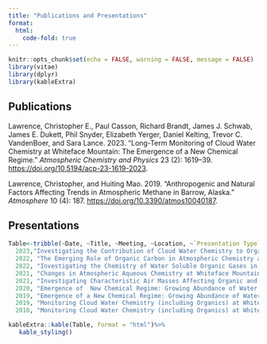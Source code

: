 ```yaml
---
title: "Publications and Presentations"
format:
  html:
    code-fold: true
---
```


```r
knitr::opts_chunk$set(echo = FALSE, warning = FALSE, message = FALSE)
library(vitae)
library(dplyr)
library(kableExtra)

```

## Publications

Lawrence, Christopher E., Paul Casson, Richard Brandt, James J. Schwab, James E. Dukett, Phil Snyder, Elizabeth Yerger, Daniel Kelting, Trevor C. VandenBoer, and Sara Lance. 2023. "Long-Term Monitoring of Cloud Water Chemistry at Whiteface Mountain: The Emergence of a New Chemical Regime." *Atmospheric Chemistry and Physics* 23 (2): 1619--39. <https://doi.org/10.5194/acp-23-1619-2023>.

Lawrence, Christopher, and Huiting Mao. 2019. "Anthropogenic and Natural Factors Affecting Trends in Atmospheric Methane in Barrow, Alaska." *Atmosphere* 10 (4): 187. <https://doi.org/10.3390/atmos10040187>.

## Presentations

```r
Table<-tribble(~Date, ~Title, ~Meeting, ~Location, ~`Presentation Type`,
  2023,"Investigating the Contribution of Cloud Water Chemistry to Organic Acids at Whiteface Mountain", "American Meteorological Society's Annual Meeting", "Denver, CO", "Oral Presentation",
  2022, "The Emerging Role of Organic Carbon in Atmospheric Chemistry at Whiteface Mountain", "National Atmospheric Depositions Program's Annual Meeting", "Knoxville, TN", "Oral Presentation",
  2022, "Investigating the Chemistry of Water Soluble Organic Gases in Upstate New York Using WRF-Chem and Chemical Box Modeling",  "American Meteorological Society's Annual Meeting", "Virtual", "Oral Presentation",
  2021, "Changes in Atmospheric Aqueous Chemistry at Whiteface Mountain:  Shifting focus from Acid rain", "National Atmospheric Deposition Program", "Virtual", "Oral Presentation",
  2021, "Investigating Characteristic Air Masses Affecting Organic and Inorganic Cloud Water Composition at Whiteface Mountain Using HYSPLIT and Cluster Analysis", "American Meteorological Society's Annual Meeting", "Virtual", "Oral Presentation",
  2020, "Emergence of  New Chemical Regime: Growing Abundance of Water Soluble Organic Carbon Associated with a Growing Ion Imbalance", "American Meteorological Society's Annual Meeting", "Boston, MA", "Oral Presenation",
  2019, "Emergence of a New Chemical Regime: Growing Abundance of Water Soluble Organics in Cloud Water Linked with a Growing Ion Imbalance", "American Association for Aerosol Research Annual Meeting", "Portland, OR", "Poster",
  2019, "Monitoring Cloud Water Chemistry (including Organics) at Whiteface Mountain, NY", "American Meteorological Society's Annual Meeting", "Phoenix, AZ","Poster",
  2018, "Monitoring Cloud Water Chemistry (including Organics) at Whiteface Mountain, NY", "National Atmospheric Deposition Program's Annual Meeting", "Albany, NY", "Poster")

kableExtra::kable(Table, format = "html")%>%
   kable_styling() 
```
